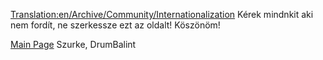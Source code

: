 [[Translation:en/Archive/Community/Internationalization]]
Kérek mindnkit aki nem fordít, ne szerkessze ezt az oldalt!
Köszönöm!

[[en/Hu/Main Page|Main Page]] Szurke, DrumBalint